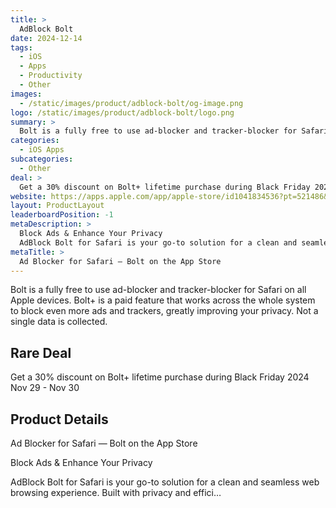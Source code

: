 ```yaml
---
title: >
  AdBlock Bolt
date: 2024-12-14
tags:
  - iOS
  - Apps
  - Productivity
  - Other
images:
  - /static/images/product/adblock-bolt/og-image.png
logo: /static/images/product/adblock-bolt/logo.png
summary: >
  Bolt is a fully free to use ad-blocker and tracker-blocker for Safari on all Apple devices. Bolt+ is a paid feature that works across the whole system to block even more ads and trackers, greatly improving your privacy. Not a single data is collected.
categories:
  - iOS Apps
subcategories:
  - Other
deal: >
  Get a 30% discount on Bolt+ lifetime purchase during Black Friday 2024 Nov 29 - Nov 30
website: https://apps.apple.com/app/apple-store/id1041834536?pt=521486&ct=rarebigdeal2024BF&mt=8
layout: ProductLayout
leaderboardPosition: -1
metaDescription: >
  Block Ads & Enhance Your Privacy
  AdBlock Bolt for Safari is your go-to solution for a clean and seamless web browsing experience. Built with privacy and effici…
metaTitle: >
  ‎Ad Blocker for Safari — Bolt on the App Store
---
```

Bolt is a fully free to use ad-blocker and tracker-blocker for Safari on all Apple devices. Bolt+ is a paid feature that works across the whole system to block even more ads and trackers, greatly improving your privacy. Not a single data is collected.

## Rare Deal

Get a 30% discount on Bolt+ lifetime purchase during Black Friday 2024 Nov 29 - Nov 30

## Product Details

‎Ad Blocker for Safari — Bolt on the App Store

Block Ads & Enhance Your Privacy

AdBlock Bolt for Safari is your go-to solution for a clean and seamless web browsing experience. Built with privacy and effici…

